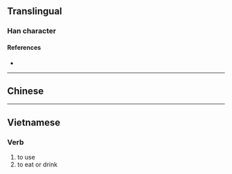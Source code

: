 {{also|擁}}
{{character info/new}}
==Translingual==

===Han character===
{{Han char|rn=64|rad=手|as=05|sn=8|four=|canj=QBQ|ids=⿰扌用}}

====References====
* {{Han ref|kx=0427.161|hdz=31855.060|uh=62E5|ud=25317}}

----

==Chinese==
{{zh-see|擁}}

----

==Vietnamese==

===Verb===
{{head|vi|verb|tr=dùng}}

# to use
# to eat or drink